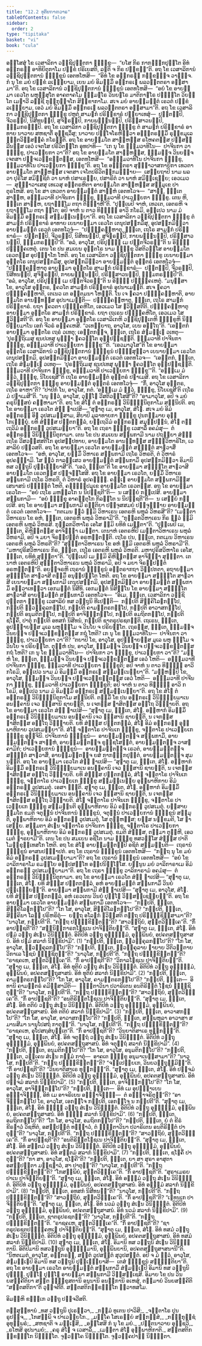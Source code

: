 ```yaml
---
title: "12.2 ທຸຕິຍຠາຓວາຣ"
tableOfContents: false
sidebar:
  order: 2
type: "tipitaka"
basket: "vi"
book: "cula"
---
```



<DynamicBreadcrumb />

<Division number="453" book="cula">

<Paragraph number="2248" book="cula">
ອສ຺ໂສສຸໍ ໂຂ ເວສາລິກາ ວຊ຺ຊິປຸຕ຺ຕກາ ຠິກ຺ຂູ—  “ຍໂສ ກິຣ ກາກຓ຺ຑກປຸຕ຺ໂຕ ອິທໍ ອຘິກຣຓໍ ອາທິຍິຕຸກາໂມ ປກ຺ຂໍ ປຣິເຍສຕິ, ລຠຕິ ຈ ກິຣ ປກ຺ຂນ຺”ຕິ. ອຖ ໂຂ ເວສາລິການໍ ວຊ຺ຊິປຸຕ຺ຕການໍ ຠິກ຺ຂູນໍ ເອຕທໂຫສິ—  “ອິທໍ ໂຂ ອຘິກຣຓໍ ກກ຺ຂຬຎ຺ຈ ວາຬຎ຺ຈ. ກໍ ນຸ ໂຂ ມຍໍ ປກ຺ຂໍ ລເຠຍ຺ຍາມ, ເຍນ ມຍໍ ອິມສ຺ມິໍ ອຘິກຣເຓ ພລວນ຺ຕຕຣາ ອສ຺ສາມາ”ຕິ.
</Paragraph>

<Paragraph number="2249" book="cula">
ອຖ ໂຂ ເວສາລິການໍ ວຊ຺ຊິປຸຕ຺ຕການໍ ຠິກ຺ຂູນໍ ເອຕທໂຫສິ—  “ອຍໍ ໂຂ ອາຍສ຺ມາ ເຣວໂຕ ພຫຸສ຺ສຸໂຕ ອາຄຕາຄໂມ ຘມ຺ມຘໂຣ ວິນຍຘໂຣ ມາຕິກາຘໂຣ ປຓ຺ຑິໂຕ ວິຍຕ຺ໂຕ ເມຘາວີ ລຊ຺ຊີ ກຸກ຺ກຸຈ຺ຈໂກ ສິກ຺ຂາກາໂມ. ສເຈ ມຍໍ ອາຍສ຺ມນ຺ຕໍ ເຣວຕໍ ປກ຺ຂໍ ລເຠຍ຺ຍາມ, ເອວໍ ມຍໍ ອິມສ຺ມິໍ ອຘິກຣເຓ ພລວນ຺ຕຕຣາ ອສ຺ສາມາ”ຕິ.
</Paragraph>

<Paragraph number="2250" book="cula">
ອຖ ໂຂ ເວສາລິກາ ວຊ຺ຊິປຸຕ຺ຕກາ ຠິກ຺ຂູ ປຫູຕໍ ສາມຓກໍ ປຣິກ຺ຂາຣໍ ປຏິຍາເທສຸໍ—  ປຕ຺ຕມ຺ປິ, ຈີວຣມ຺ປິ, ນິສີທນມ຺ປິ, ສູຈິຆຣມ຺ປິ, ກາຍພນ຺ຘນມ຺ປິ, ປຣິສ຺ສາວນມ຺ປິ, ຘມ຺ມກຣຓມ຺ປິ. ອຖ ໂຂ ເວສາລິກາ ວຊ຺ຊິປຸຕ຺ຕກາ ຠິກ຺ຂູ ຕໍ ສາມຓກໍ ປຣິກ຺ຂາຣໍ ອາທາຍ ນາວາຍ ສຫຊາຕິໍ ອຸຊ຺ຊວິໍສຸ; ນາວາຍ ປຈ຺ໂຈໂຣຫິຕ຺ວາ ອຎ຺ຎຕຣສ຺ມິໍ ຣຸກ຺ຂມູເລ ຠຕ຺ຕວິສ຺ສຄ຺ຄໍ ກໂຣນ຺ຕິ. ອຖ ໂຂ ອາຍສ຺ມໂຕ ສາຬ຺ຫສ຺ສ ຣໂຫຄຕສ຺ສ ປຏິສລ຺ລີນສ຺ສ ເອວໍ ເຈຕໂສ ປຣິວິຕກ຺ໂກ ອຸທປາທິ—  “ເກ ນຸ ໂຂ ຘມ຺ມວາທິໂນ—  ປາຈີນກາ ວາ ຠິກ຺ຂູ, ປາເວຍ຺ຍກາ ວາ”ຕິ? ອຖ ໂຂ ອາຍສ຺ມໂຕ ສາຬ຺ຫສ຺ສ, ຘມ຺ມຎ຺ຈ ວິນຍຎ຺ຈ ເຈຕສາ ປຈ຺ຈເວກ຺ຂນ຺ຕສ຺ສ, ເອຕທໂຫສິ—  “ອຘມ຺ມວາທິໂນ ປາຈີນກາ ຠິກ຺ຂູ, ຘມ຺ມວາທິໂນ ປາເວຍ຺ຍກາ ຠິກ຺ຂູ”ຕິ.
</Paragraph>

<Paragraph number="2251" book="cula">
ອຖ ໂຂ ອຎ຺ຎຕຣາ ສຸທ຺ຘາວາສກາຍິກາ ເທວຕາ ອາຍສ຺ມໂຕ ສາຬ຺ຫສ຺ສ ເຈຕສາ ເຈໂຕປຣິວິຕກ຺ກມຎ຺ຎາຍ—  ເສຍ຺ຍຖາປິ ນາມ ພລວາ ປຸຣິໂສ ສມິຎ຺ຊິຕໍ ວາ ພາຫໍ ປສາເຣຍ຺ຍ, ປສາຣິຕໍ ວາ ພາຫໍ ສມິຎ຺ເຊຍ຺ຍ; ເອວເມວ—  ສຸທ຺ຘາວາເສສຸ ເທເວສຸ ອນ຺ຕຣຫິຕາ ອາຍສ຺ມໂຕ ສາຬ຺ຫສ຺ສ ສມ຺ມຸເຂ ປາຕຸຣໂຫສິ. ອຖ ໂຂ ສາ ເທວຕາ ອາຍສ຺ມນ຺ຕໍ ສາຬ຺ຫໍ ເອຕທໂວຈ—  “ສາຘຸ, ຠນ຺ເຕ ສາຬ຺ຫ, ອຘມ຺ມວາທີ ປາຈີນກາ ຠິກ຺ຂູ, ຘມ຺ມວາທີ ປາເວຍ຺ຍກາ ຠິກ຺ຂູ. ເຕນ ຫິ, ຠນ຺ເຕ ສາຬ຺ຫ, ຍຖາຘມ຺ໂມ ຕຖາ ຕິຏ຺ຐາຫີ”ຕິ. “ປຸພ຺ເພປິ ຈາຫໍ, ເທວເຕ, ເອຕຣຫິ ຈ ຍຖາຘມ຺ໂມ ຕຖາ ຐິໂຕ; ອປິ ຈາຫໍ ນ ຕາວ ທິຏ຺ຐິໍ ອາວິ ກໂຣມິ, ອປ຺ເປວ ນາມ ມໍ ອິມສ຺ມິໍ ອຘິກຣເຓ ສມ຺ມນ຺ເນຍ຺ຍາ”ຕິ.
</Paragraph>

</Division>
<Division number="454" book="cula">

<Paragraph number="2252" book="cula">
ອຖ ໂຂ ເວສາລິກາ ວຊ຺ຊິປຸຕ຺ຕກາ ຠິກ຺ຂູ ຕໍ ສາມຓກໍ ປຣິກ຺ຂາຣໍ ອາທາຍ ເຍນາຍສ຺ມາ ເຣວໂຕ ເຕນຸປສງ຺ກມິໍສຸ, ອຸປສງ຺ກມິຕ຺ວາ ອາຍສ຺ມນ຺ຕໍ ເຣວຕໍ ເອຕທໂວຈຸໍ—  “ປຏິຄ຺ຄຓ຺ຫາຕຸ, ຠນ຺ເຕ, ເຖໂຣ ສາມຓກໍ ປຣິກ຺ຂາຣໍ—  ປຕ຺ຕມ຺ປິ, ຈີວຣມ຺ປິ, ນິສີທນມ຺ປິ, ສູຈິຆຣມ຺ປິ, ກາຍພນ຺ຘນມ຺ປິ, ປຣິສ຺ສາວນມ຺ປິ, ຘມ຺ມກຣຓມ຺ປີ”ຕິ. “ອລໍ, ອາວຸໂສ, ປຣິປຸຓ຺ຓໍ ເມ ປຕ຺ຕຈີວຣນ຺”ຕິ ນ ອິຈ຺ຉິ ປຏິຄ຺ຄເຫຕຸໍ.
</Paragraph>

<Paragraph number="2253" book="cula">
ເຕນ ໂຂ ປນ ສມເຍນ ອຸຕ຺ຕໂຣ ນາມ ຠິກ຺ຂຸ ວີສຕິວສ຺ໂສ ອາຍສ຺ມໂຕ ເຣວຕສ຺ສ ອຸປຏ຺ຐາໂກ ໂຫຕິ. ອຖ ໂຂ ເວສາລິກາ ວຊ຺ຊິປຸຕ຺ຕກາ ຠິກ຺ຂູ ເຍນາຍສ຺ມາ ອຸຕ຺ຕໂຣ ເຕນຸປສງ຺ກມິໍສຸ, ອຸປສງ຺ກມິຕ຺ວາ ອາຍສ຺ມນ຺ຕໍ ອຸຕ຺ຕຣໍ ເອຕທໂວຈຸໍ—  “ປຏິຄ຺ຄຓ຺ຫາຕຸ ອາຍສ຺ມາ ອຸຕ຺ຕໂຣ ສາມຓກໍ ປຣິກ຺ຂາຣໍ—  ປຕ຺ຕມ຺ປິ, ຈີວຣມ຺ປິ, ນິສີທນມ຺ປິ, ສູຈິຆຣມ຺ປິ, ກາຍພນ຺ຘນມ຺ປິ, ປຣິສ຺ສາວນມ຺ປິ, ຘມ຺ມກຣຓມ຺ປີ”ຕິ. “ອລໍ, ອາວຸໂສ, ປຣິປຸຓ຺ຓໍ ເມ ປຕ຺ຕຈີວຣນ຺”ຕິ ນ ອິຈ຺ຉິ ປຏິຄ຺ຄເຫຕຸໍ. “ມນຸສ຺ສາ ໂຂ, ອາວຸໂສ ອຸຕ຺ຕຣ, ຠຄວໂຕ ສາມຓກໍ ປຣິກ຺ຂາຣໍ ອຸປນາເມນ຺ຕິ. ສເຈ ຠຄວາ ປຏິຄ຺ຄຓ຺ຫາຕິ, ເຕເນວ ເຕ ອຕ຺ຕມນາ ໂຫນ຺ຕິ. ໂນ ເຈ ຠຄວາ ປຏິຄ຺ຄຓ຺ຫາຕິ, ອາຍສ຺ມໂຕ ອານນ຺ທສ຺ສ ອຸປນາເມນ຺ຕິ—  ປຏິຄ຺ຄຓ຺ຫາຕຸ, ຠນ຺ເຕ, ເຖໂຣ ສາມຓກໍ ປຣິກ຺ຂາຣໍ. ຍຖາ ຠຄວຕາ ປຏິຄ຺ຄຫິໂຕ, ເອວເມວ ໂສ ຠວິສ຺ສຕີຕິ. ປຏິຄ຺ຄຓ຺ຫາຕຸ ອາຍສ຺ມາ ອຸຕ຺ຕໂຣ ສາມຓກໍ ປຣິກ຺ຂາຣໍ. ຍຖາ ເຖເຣນ ປຏິຄ຺ຄຫິໂຕ, ເອວເມວ ໂສ ຠວິສ຺ສຕີ”ຕິ. ອຖ ໂຂ ອາຍສ຺ມາ ອຸຕ຺ຕໂຣ ເວສາລິເກຫິ ວຊ຺ຊິປຸຕ຺ເຕຫິ ຠິກ຺ຂູຫິ ນິປ຺ປີຬິຍມາໂນ ເອກໍ ຈີວຣໍ ອຄ຺ຄເຫສິ. “ວເທຍ຺ຍາຖ, ອາວຸໂສ, ເຍນ ອຕ຺ໂຖ”ຕິ. “ເອຕ຺ຕກໍ ອາຍສ຺ມາ ອຸຕ຺ຕໂຣ ເຖຣໍ ວເທຕຸ; ເອຕ຺ຕກຎ຺ຈ, ຠນ຺ເຕ, ເຖໂຣ ສໍຆມຊ຺ເຌ ວເທຕຸ—  ‘ປຸຣຕ຺ຖິເມສຸ ຊນປເທສຸ ພຸທ຺ຘາ ຠຄວນ຺ໂຕ ອຸປ຺ປຊ຺ຊນ຺ຕິ. ຘມ຺ມວາທີ ປາຈີນກາ ຠິກ຺ຂູ, ອຘມ຺ມວາທີ ປາເວຍ຺ຍກາ ຠິກ຺ຂູ’”ຕິ. “ເອວມາວຸໂສ”ຕິ ໂຂ ອາຍສ຺ມາ ອຸຕ຺ຕໂຣ ເວສາລິການໍ ວຊ຺ຊິປຸຕ຺ຕການໍ ຠິກ຺ຂູນໍ ປຏິສ຺ສຸຕ຺ວາ ເຍນາຍສ຺ມາ ເຣວໂຕ ເຕນຸປສງ຺ກມິ, ອຸປສງ຺ກມິຕ຺ວາ ອາຍສ຺ມນ຺ຕໍ ເຣວຕໍ ເອຕທໂວຈ—  “ເອຕ຺ຕກໍ, ຠນ຺ເຕ, ເຖໂຣ ສໍຆມຊ຺ເຌ ວເທຕຸ—  ‘ປຸຣຕ຺ຖິເມສຸ ຊນປເທສຸ ພຸທ຺ຘາ ຠຄວນ຺ໂຕ ອຸປ຺ປຊ຺ຊນ຺ຕິ. ຘມ຺ມວາທີ ປາຈີນກາ ຠິກ຺ຂູ, ອຘມ຺ມວາທີ ປາເວຍ຺ຍກາ ຠິກ຺ຂູ’”ຕິ. “ອຘມ຺ເມ ມໍ ຕ຺ວໍ, ຠິກ຺ຂຸ, ນິໂຍເຊສີ”ຕິ ເຖໂຣ ອາຍສ຺ມນ຺ຕໍ ອຸຕ຺ຕຣໍ ປຓາເມສິ.
</Paragraph>

<Paragraph number="2254" book="cula">
ອຖ ໂຂ ເວສາລິກາ ວຊ຺ຊິປຸຕ຺ຕກາ ຠິກ຺ຂູ ອາຍສ຺ມນ຺ຕໍ ອຸຕ຺ຕຣໍ ເອຕທໂວຈຸໍ—  “ກິໍ, ອາວຸໂສ ອຸຕ຺ຕຣ, ເຖໂຣ ອາຫາ”ຕິ? “ປາປິກໍ ໂນ, ອາວຸໂສ, ກຕໍ. ‘ອຘມ຺ເມ ມໍ ຕ຺ວໍ, ຠິກ຺ຂຸ, ນິໂຍເຊສີ’ຕິ ເຖໂຣ ມໍ ປຓາເມສີ”ຕິ. “ນນຸ ຕ຺ວໍ, ອາວຸໂສ, ວຸຑ຺ໂຒ ວີສຕິວສ຺ໂສສີ”ຕິ? “ອາມາວຸໂສ, ອປິ ຈ ມຍໍ ຄຣຸນິສ຺ສຍໍ ຄຓ຺ຫາມາ”ຕິ.
</Paragraph>

</Division>
<Division number="455" book="cula">

<Paragraph number="2255" book="cula">
ອຖ ໂຂ ສໍໂຆ ຕໍ ອຘິກຣຓໍ ວິນິຈ຺ຉິນິຕຸກາໂມ ສນ຺ນິປຕິ. ອຖ ໂຂ ອາຍສ຺ມາ ເຣວໂຕ ສໍຆໍ ຎາເປສິ—
</Paragraph>

<Paragraph number="2256" book="cula">
“ສຸຓາຕຸ ເມ, ອາວຸໂສ, ສໍໂຆ. ສເຈ ມຍໍ ອິມໍ ອຘິກຣຓໍ ອິຘ ວູປສເມສ຺ສາມ, ສິຍາປິ ມູລາທາຍກາ ຠິກ຺ຂູ ປຸນກມ຺ມາຍ ອຸກ຺ໂກເຏຍ຺ຍຸໍ. ຍທິ ສໍຆສ຺ສ ປຕ຺ຕກລ຺ລໍ, ຍຕ຺ເຖວິມໍ ອຘິກຣຓໍ ສມຸປ຺ປນ຺ນໍ, ສໍໂຆ ຕຕ຺ເຖວິມໍ ອຘິກຣຓໍ ວູປສເມຍ຺ຍາ”ຕິ.
</Paragraph>

<Paragraph number="2257" book="cula">
ອຖ ໂຂ ເຖຣາ ຠິກ຺ຂູ ເວສາລິໍ ອຄມໍສຸ—  ຕໍ ອຘິກຣຓໍ ວິນິຈ຺ຉິນິຕຸກາມາ.
</Paragraph>

<Paragraph number="2258" book="cula">
ເຕນ ໂຂ ປນ ສມເຍນ ສພ຺ພກາມີ ນາມ ປຖພ຺ຍາ ສໍຆຕ຺ເຖໂຣ ວີສວສ຺ສສຕິໂກ ອຸປສມ຺ປທາຍ, ອາຍສ຺ມໂຕ ອານນ຺ທສ຺ສ ສທ຺ຘິວິຫາຣິໂກ, ເວສາລິຍໍ ປຏິວສຕິ. ອຖ ໂຂ ອາຍສ຺ມາ ເຣວໂຕ ອາຍສ຺ມນ຺ຕໍ ສມ຺ຠູຕໍ ສາຓວາສິໍ ເອຕທໂວຈ—  “ອຫໍ, ອາວຸໂສ, ຍສ຺ມິໍ ວິຫາເຣ ສພ຺ພກາມີ ເຖໂຣ ວິຫຣຕິ, ຕໍ ວິຫາຣໍ ອຸປຄຈ຺ຉາມິ. ໂສ ຕ຺ວໍ ກາລສ຺ເສວ ອາຍສ຺ມນ຺ຕໍ ສພ຺ພກາມິໍ ອຸປສງ຺ກມິຕ຺ວາ ອິມານິ ທສ ວຕ຺ຖູນິ ປຸຈ຺ເຉຍ຺ຍາສີ”ຕິ.
</Paragraph>

<Paragraph number="2259" book="cula">
“ເອວໍ, ຠນ຺ເຕ”ຕິ ໂຂ ອາຍສ຺ມາ ສມ຺ຠູໂຕ ສາຓວາສີ ອາຍສ຺ມໂຕ ເຣວຕສ຺ສ ປຈ຺ຈສ຺ໂສສິ. ອຖ ໂຂ ອາຍສ຺ມາ ເຣວໂຕ, ຍສ຺ມິໍ ວິຫາເຣ ສພ຺ພກາມີ ເຖໂຣ ວິຫຣຕິ, ຕໍ ວິຫາຣໍ ອຸປຄຈ຺ຉິ. ຄພ຺ເຠ ອາຍສ຺ມໂຕ ສພ຺ພກາມິສ຺ສ ເສນາສນໍ ປຎ຺ຎຕ຺ຕໍ ໂຫຕິ, ຄພ຺ຠປ຺ປມຸເຂ ອາຍສ຺ມໂຕ ເຣວຕສ຺ສ. ອຖ ໂຂ ອາຍສ຺ມາ ເຣວໂຕ—  “ອຍໍ ເຖໂຣ ມຫລ຺ລໂກ ນ ນິປຊ຺ຊຕີ”ຕິ—  ນ ເສຍ຺ຍໍ ກປ຺ເປສິ. ອາຍສ຺ມາ ສພ຺ພກາມີ—  “ອຍໍ ຠິກ຺ຂຸ ອາຄນ຺ຕຸໂກ ກິລນ຺ໂຕ ນ ນິປຊ຺ຊຕີ”ຕິ—  ນ ເສຍ຺ຍໍ ກປ຺ເປສິ.
</Paragraph>

<Paragraph number="2260" book="cula">
ອຖ ໂຂ ອາຍສ຺ມາ ສພ຺ພກາມີ ຣຕ຺ຕິຍາ ປຈ຺ຈູສສມຍໍ ປຈ຺ຈຸຏ຺ຐາຍ ອາຍສ຺ມນ຺ຕໍ ເຣວຕໍ ເອຕທໂວຈ—  “ກຕເມນ ຕ຺ວໍ ຠູມິ ວິຫາເຣນ ເອຕຣຫິ ພຫຸລໍ ວິຫຣສີ”ຕິ? “ເມຕ຺ຕາວິຫາເຣນ ໂຂ ອຫໍ, ຠນ຺ເຕ, ເອຕຣຫິ ພຫຸລໍ ວິຫຣາມີ”ຕິ. “ກຸລ຺ລກວິຫາເຣນ ກິຣ ຕ຺ວໍ ຠູມິ ເອຕຣຫິ ພຫຸລໍ ວິຫຣສິ. ກຸລ຺ລກວິຫາໂຣ ເອໂສ ຠູມິ ຍທິທໍ ເມຕ຺ຕາ”ຕິ. “ປຸພ຺ເພປິ ເມ, ຠນ຺ເຕ, ຄິຫິຠູຕສ຺ສ ອາຈິຓ຺ຓາ ເມຕ຺ຕາ. ເຕນາຫໍ ເອຕຣຫິປິ ເມຕ຺ຕາວິຫາເຣນ ພຫຸລໍ ວິຫຣາມິ, ອປິ ຈ ມຍາ ຈິຣປ຺ປຕ຺ຕໍ ອຣຫຕ຺ຕນ຺ຕິ. ເຖໂຣ ປນ, ຠນ຺ເຕ, ກຕເມນ ວິຫາເຣນ ເອຕຣຫິ ພຫຸລໍ ວິຫຣຕີ”ຕິ? “ສຸຎ຺ຎຕາວິຫາເຣນ ໂຂ ອຫໍ ຠູມິ ເອຕຣຫິ ພຫຸລໍ ວິຫຣາມີ”ຕິ. “ມຫາປຸຣິສວິຫາເຣນ ກິຣ, ຠນ຺ເຕ, ເຖໂຣ ເອຕຣຫິ ພຫຸລໍ ວິຫຣຕິ. ມຫາປຸຣິສວິຫາໂຣ ເອໂສ, ຠນ຺ເຕ, ຍທິທໍ ສຸຎ຺ຎຕາ”ຕິ. “ປຸພ຺ເພປິ ເມ ຠູມິ ຄິຫິຠູຕສ຺ສ ອາຈິຓ຺ຓາ ສຸຎ຺ຎຕາ. ເຕນາຫໍ ເອຕຣຫິປິ ສຸຎ຺ຎຕາວິຫາເຣນ ພຫຸລໍ ວິຫຣາມິ, ອປິ ຈ ມຍາ ຈິຣປ຺ປຕ຺ຕໍ ອຣຫຕ຺ຕນ຺”ຕິ. ອຍຎ຺ຈຣຫິ ເຖຣານໍ ຠິກ຺ຂູນໍ ອນ຺ຕຣາກຖາ ວິປ຺ປກຕາ, ອຖາຍສ຺ມາ ສມ຺ຠູໂຕ ສາຓວາສີ ຕສ຺ມິໍ ອນຸປ຺ປຕ຺ໂຕ ໂຫຕິ.
</Paragraph>

<Paragraph number="2261" book="cula">
ອຖ ໂຂ ອາຍສ຺ມາ ສມ຺ຠູໂຕ ສາຓວາສີ ເຍນາຍສ຺ມາ ສພ຺ພກາມີ ເຕນຸປສງ຺ກມິ, ອຸປສງ຺ກມິຕ຺ວາ ອາຍສ຺ມນ຺ຕໍ ສພ຺ພກາມິໍ ອຠິວາເທຕ຺ວາ ເອກມນ຺ຕໍ ນິສີທິ. ເອກມນ຺ຕໍ ນິສິນ຺ໂນ ໂຂ ອາຍສ຺ມາ ສມ຺ຠູໂຕ ສາຓວາສີ ອາຍສ຺ມນ຺ຕໍ ສພ຺ພກາມິໍ ເອຕທໂວຈ—  “ອິເມ, ຠນ຺ເຕ, ເວສາລິກາ ວຊ຺ຊິປຸຕ຺ຕກາ ຠິກ຺ຂູ ເວສາລິຍໍ ທສ ວຕ຺ຖູນິ ທີເປນ຺ຕິ—  ກປ຺ປຕິ ສິງ຺ຄິໂລຓກປ຺ໂປ, ກປ຺ປຕິ ທ຺ວງ຺ຄຸລກປ຺ໂປ, ກປ຺ປຕິ ຄາມນ຺ຕຣກປ຺ໂປ, ກປ຺ປຕິ ອາວາສກປ຺ໂປ, ກປ຺ປຕິ ອນຸມຕິກປ຺ໂປ, ກປ຺ປຕິ ອາຈິຓ຺ຓກປ຺ໂປ, ກປ຺ປຕິ ອມຖິຕກປ຺ໂປ, ກປ຺ປຕິ ຊໂຬຄິໍ, ປາຕຸໍ ກປ຺ປຕິ ອທສກໍ ນິສີທນໍ, ກປ຺ປຕິ ຊາຕຣູປຣຊຕນ຺ຕິ. ເຖເຣນ, ຠນ຺ເຕ, ອຸປຊ຺ຌາຍສ຺ສ ມູເລ ພຫຸຘມ຺ໂມ ຈ ວິນໂຍ ຈ ປຣິຍຕ຺ໂຕ. ເຖຣສ຺ສ, ຠນ຺ເຕ, ຘມ຺ມຎ຺ຈ ວິນຍຎ຺ຈ ປຈ຺ຈເວກ຺ຂນ຺ຕສ຺ສ ກຖໍ ໂຫຕິ? ເກ ນຸ ໂຂ ຘມ຺ມວາທິໂນ—  ປາຈີນກາ ວາ ຠິກ຺ຂູ, ປາເວຍ຺ຍກາ ວາ”ຕິ? “ຕຍາປິ ໂຂ, ອາວຸໂສ, ອຸປຊ຺ຌາຍສ຺ສ ມູເລ ພຫຸ ຘມ຺ໂມ ຈ ວິນໂຍ ຈ ປຣິຍຕ຺ໂຕ. ຕຸຍ຺ຫໍ ປນ, ອາວຸໂສ, ຘມ຺ມຎ຺ຈ ວິນຍຎ຺ຈ ປຈ຺ຈເວກ຺ຂນ຺ຕສ຺ສ ກຖໍ ໂຫຕິ? ເກ ນຸ ໂຂ ຘມ຺ມວາທິໂນ—  ປາຈີນກາ ວາ ຠິກ຺ຂູ, ປາເວຍ຺ຍກາ ວາ”ຕິ? “ມຍ຺ຫໍ ໂຂ, ຠນ຺ເຕ, ຘມ຺ມຎ຺ຈ ວິນຍຎ຺ຈ ປຈ຺ຈເວກ຺ຂນ຺ຕສ຺ສ ເອວໍ ໂຫຕິ—  ອຘມ຺ມວາທີ ປາຈີນກາ ຠິກ຺ຂູ, ຘມ຺ມວາທີ ປາເວຍ຺ຍກາ ຠິກ຺ຂູຕິ; ອປິ ຈາຫໍ ນ ຕາວ ທິຏ຺ຐິໍ ອາວິ ກໂຣມິ, ອປ຺ເປວ ນາມ ມໍ ອິມສ຺ມິໍ ອຘິກຣເຓ ສມ຺ມນ຺ເນຍ຺ຍາ”ຕິ. “ມຍ຺ຫມ຺ປິ ໂຂ, ອາວຸໂສ, ຘມ຺ມຎ຺ຈ ວິນຍຎ຺ຈ ປຈ຺ຈເວກ຺ຂນ຺ຕສ຺ສ ເອວໍ ໂຫຕິ—  ອຘມ຺ມວາທີ ປາຈີນກາ ຠິກ຺ຂູ, ຘມ຺ມວາທີ ປາເວຍ຺ຍກາ ຠິກ຺ຂູຕິ; ອປິ ຈາຫໍ ນ ຕາວ ທິຏ຺ຐິໍ ອາວິ ກໂຣມິ, ອປ຺ເປວ ນາມ ມໍ ອິມສ຺ມິໍ ອຘິກຣເຓ ສມ຺ມນ຺ເນຍ຺ຍາ”ຕິ.
</Paragraph>

</Division>
<Division number="456" book="cula">

<Paragraph number="2262" book="cula">
ອຖ ໂຂ ສໍໂຆ ຕໍ ອຘິກຣຓໍ ວິນິຈ຺ຉິນິຕຸກາໂມ ສນ຺ນິປຕິ. ຕສ຺ມິໍ ໂຂ ປນ ອຘິກຣເຓ ວິນິຈ຺ຉິຍມາເນ ອນຄ຺ຄານິ ເຈວ ຠສ຺ສານິ ຊາຍນ຺ຕິ, ນ ເຈກສ຺ສ ຠາສິຕສ຺ສ ອຕ຺ໂຖ ວິຎ຺ຎາຍຕິ. ອຖ ໂຂ ອາຍສ຺ມາ ເຣວໂຕ ສໍຆໍ ຎາເປສິ—
</Paragraph>

<Paragraph number="2263" book="cula">
“ສຸຓາຕຸ ເມ, ຠນ຺ເຕ, ສໍໂຆ. ອມ຺ຫາກໍ ອິມສ຺ມິໍ ອຘິກຣເຓ ວິນິຈ຺ຉິຍມາເນ ອນຄ຺ຄານິ ເຈວ ຠສ຺ສານິ ຊາຍນ຺ຕິ, ນ ເຈກສ຺ສ ຠາສິຕສ຺ສ ອຕ຺ໂຖ ວິຎ຺ຎາຍຕິ. ຍທິ ສໍຆສ຺ສ ປຕ຺ຕກລ຺ລໍ, ສໍໂຆ ອິມໍ ອຘິກຣຓໍ ອຸພ຺ພາຫິກາຍ ວູປສເມຍ຺ຍາ”ຕິ.
</Paragraph>

<Paragraph number="2264" book="cula">
ສໍໂຆ ຈຕ຺ຕາໂຣ ປາຈີນເກ ຠິກ຺ຂູ, ຈຕ຺ຕາໂຣ ປາເວຍ຺ຍເກ ຠິກ຺ຂູ ອຸຈ຺ຈິນິ. ປາຈີນການໍ ຠິກ຺ຂູນໍ—  ອາຍສ຺ມນ຺ຕຎ຺ຈ ສພ຺ພກາມິໍ, ອາຍສ຺ມນ຺ຕຎ຺ຈ ສາຬ຺ຫໍ, ອາຍສ຺ມນ຺ຕຎ຺ຈ ຂຸຊ຺ຊໂສຠິຕໍ, ອາຍສ຺ມນ຺ຕຎ຺ຈ ວາສຠຄາມິກໍ; ປາເວຍ຺ຍການໍ ຠິກ຺ຂູນໍ—  ອາຍສ຺ມນ຺ຕຎ຺ຈ ເຣວຕໍ, ອາຍສ຺ມນ຺ຕຎ຺ຈ ສມ຺ຠູຕໍ ສາຓວາສິໍ, ອາຍສ຺ມນ຺ຕຎ຺ຈ ຍສໍ ກາກຓ຺ຑກປຸຕ຺ຕໍ, ອາຍສ຺ມນ຺ຕຎ຺ຈ ສຸມນນ຺ຕິ. ອຖ ໂຂ ອາຍສ຺ມາ ເຣວໂຕ ສໍຆໍ ຎາເປສິ—
</Paragraph>

<Paragraph number="2265" book="cula">
“ສຸຓາຕຸ ເມ, ຠນ຺ເຕ, ສໍໂຆ. ອມ຺ຫາກໍ ອິມສ຺ມິໍ ອຘິກຣເຓ ວິນິຈ຺ຉິຍມາເນ ອນຄ຺ຄານິ ເຈວ ຠສ຺ສານິ ຊາຍນ຺ຕິ, ນ ເຈກສ຺ສ ຠາສິຕສ຺ສ ອຕ຺ໂຖ ວິຎ຺ຎາຍຕິ. ຍທິ ສໍຆສ຺ສ ປຕ຺ຕກລ຺ລໍ, ສໍໂຆ ຈຕ຺ຕາໂຣ ປາຈີນເກ ຠິກ຺ຂູ, ຈຕ຺ຕາໂຣ ປາເວຍ຺ຍເກ ຠິກ຺ຂູ ສມ຺ມນ຺ເນຍ຺ຍ ອຸພ຺ພາຫິກາຍ ອິມໍ ອຘິກຣຓໍ ວູປສເມຕຸໍ. ເອສາ ຎຕ຺ຕິ.
</Paragraph>

<Paragraph number="2266" book="cula">
ສຸຓາຕຸ ເມ, ຠນ຺ເຕ, ສໍໂຆ. ອມ຺ຫາກໍ ອິມສ຺ມິໍ ອຘິກຣເຓ ວິນິຈ຺ຉິຍມາເນ ອນຄ຺ຄານິ ເຈວ ຠສ຺ສານິ ຊາຍນ຺ຕິ, ນ ເຈກສ຺ສ ຠາສິຕສ຺ສ ອຕ຺ໂຖ ວິຎ຺ຎາຍຕິ. ສໍໂຆ ຈຕ຺ຕາໂຣ ປາຈີນເກ ຠິກ຺ຂູ, ຈຕ຺ຕາໂຣ ປາເວຍ຺ຍເກ ຠິກ຺ຂູ ສມ຺ມນ຺ນຕິ ອຸພ຺ພາຫິກາຍ ອິມໍ ອຘິກຣຓໍ ວູປສເມຕຸໍ. ຍສ຺ສາຍສ຺ມໂຕ ຂມຕິ ຈຕຸນ຺ນໍ ປາຈີນການໍ ຠິກ຺ຂູນໍ, ຈຕຸນ຺ນໍ ປາເວຍ຺ຍການໍ ຠິກ຺ຂູນໍ ສມ຺ມຸຕິ, ອຸພ຺ພາຫິກາຍ ອິມໍ ອຘິກຣຓໍ ວູປສເມຕຸໍ, ໂສ ຕຸຓ຺ຫສ຺ສ; ຍສ຺ສ ນກ຺ຂມຕິ, ໂສ ຠາເສຍ຺ຍ.
</Paragraph>

<Paragraph number="2267" book="cula">
ສມ຺ມຕາ ສໍເຆນ ຈຕ຺ຕາໂຣ ປາຈີນກາ ຠິກ຺ຂູ, ຈຕ຺ຕາໂຣ ປາເວຍ຺ຍກາ ຠິກ຺ຂູ, ອຸພ຺ພາຫິກາຍ ອິມໍ ອຘິກຣຓໍ ວູປສເມຕຸໍ. ຂມຕິ ສໍຆສ຺ສ, ຕສ຺ມາ ຕຸຓ຺ຫີ, ເອວເມຕໍ ຘາຣຍາມີ”ຕິ.
</Paragraph>

<Paragraph number="2268" book="cula">
ເຕນ ໂຂ ປນ ສມເຍນ ອຊິໂຕ ນາມ ຠິກ຺ຂຸ ທສວສ຺ໂສ ສໍຆສ຺ສ ປາຕິໂມກ຺ຂຸທ຺ເທສໂກ ໂຫຕິ. ອຖ ໂຂ ສໍໂຆ ອາຍສ຺ມນ຺ຕມ຺ປິ ອຊິຕໍ ສມ຺ມນ຺ນຕິ—  ເຖຣານໍ ຠິກ຺ຂູນໍ ອາສນປຎ຺ຎາປກໍ. ອຖ ໂຂ ເຖຣານໍ ຠິກ຺ຂູນໍ ເອຕທໂຫສິ—  “ກຕ຺ຖ ນຸ ໂຂ ມຍໍ ອິມໍ ອຘິກຣຓໍ ວູປສເມຍ຺ຍາມາ”ຕິ? ອຖ ໂຂ ເຖຣານໍ ຠິກ຺ຂູນໍ ເອຕທໂຫສິ—  “ອຍໍ ໂຂ ວາລິກາຣາໂມ ຣມຓີໂຍ ອປ຺ປສທ຺ໂທ ອປ຺ປນິຄ຺ໂຆໂສ. ຍນ຺ນູນ ມຍໍ ວາລິກາຣາເມ ອິມໍ ອຘິກຣຓໍ ວູປສເມຍ຺ຍາມາ”ຕິ.
</Paragraph>

</Division>
<Division number="457" book="cula">

<Paragraph number="2269" book="cula">
ອຖ ໂຂ ເຖຣາ ຠິກ຺ຂູ ວາລິກາຣາມໍ ອຄມໍສຸ—  ຕໍ ອຘິກຣຓໍ ວິນິຈ຺ຉິນິຕຸກາມາ. ອຖ ໂຂ ອາຍສ຺ມາ ເຣວໂຕ ສໍຆໍ ຎາເປສິ—
</Paragraph>

<Paragraph number="2270" book="cula">
“ສຸຓາຕຸ ເມ, ຠນ຺ເຕ, ສໍໂຆ. ຍທິ ສໍຆສ຺ສ ປຕ຺ຕກລ຺ລໍ, ອຫໍ ອາຍສ຺ມນ຺ຕໍ ສພ຺ພກາມິໍ ວິນຍໍ ປຸຈ຺ເຉຍ຺ຍນ຺”ຕິ.
</Paragraph>

<Paragraph number="2271" book="cula">
ອາຍສ຺ມາ ສພ຺ພກາມີ ສໍຆໍ ຎາເປສິ—
</Paragraph>

<Paragraph number="2272" book="cula">
“ສຸຓາຕຸ ເມ, ອາວຸໂສ, ສໍໂຆ. ຍທິ ສໍຆສ຺ສ ປຕ຺ຕກລ຺ລໍ, ອຫໍ ເຣວເຕນ ວິນຍໍ ປຸຏ຺ໂຐ ວິສ຺ສຊ຺ເຊຍ຺ຍນ຺”ຕິ.
</Paragraph>

<Paragraph number="2273" book="cula">
ອຖ ໂຂ ອາຍສ຺ມາ ເຣວໂຕ ອາຍສ຺ມນ຺ຕໍ ສພ຺ພກາມິໍ ເອຕທໂວຈ—  “ກປ຺ປຕິ, ຠນ຺ເຕ, ສິງ຺ຄິໂລຓກປ຺ໂປ”ຕິ? “ໂກ ໂສ, ອາວຸໂສ, ສິງ຺ຄິໂລຓກປ຺ໂປ”ຕິ? “ກປ຺ປຕິ, ຠນ຺ເຕ, ສິງ຺ຄິນາ ໂລຓໍ ປຣິຫຣິຕຸໍ—  ຍຕ຺ຖ ອໂລຓກໍ ຠວິສ຺ສຕິ ຕຕ຺ຖ ປຣິຠຸຎ຺ຊິສ຺ສາມາ”ຕິ? “ນາວຸໂສ, ກປ຺ປຕີ”ຕິ. “ກຕ຺ຖ ປຏິກ຺ຂິຕ຺ຕນ຺”ຕິ? “ສາວຕ຺ຖິຍໍ, ສຸຕ຺ຕວິຠງ຺ເຄ”ຕິ. “ກິໍ ອາປຊ຺ຊຕີ”ຕິ? “ສນ຺ນິຘິກາຣກໂຠຊເນ ປາຈິຕ຺ຕິຍນ຺”ຕິ.
</Paragraph>

<Paragraph number="2274" book="cula">
“ສຸຓາຕຸ ເມ, ຠນ຺ເຕ, ສໍໂຆ. ອິທໍ ປຐມໍ ວຕ຺ຖຸ ສໍເຆນ ວິນິຈ຺ຉິຕໍ. ອິຕິປິທໍ ວຕ຺ຖຸ ອຸທ຺ຘມ຺ມໍ, ອຸພ຺ພິນຍໍ, ອປຄຕສຕ຺ຖຸສາສນໍ. ອິທໍ ປຐມໍ ສລາກໍ ນິກ຺ຂິປາມິ”. (1)
</Paragraph>

<Paragraph number="2275" book="cula">
“ກປ຺ປຕິ, ຠນ຺ເຕ, ທ຺ວງ຺ຄຸລກປ຺ໂປ”ຕິ? “ໂກ ໂສ, ອາວຸໂສ, ທ຺ວງ຺ຄຸລກປ຺ໂປ”ຕິ? “ກປ຺ປຕິ, ຠນ຺ເຕ, ທ຺ວງ຺ຄຸລາຍ ຉາຍາຍ ວີຕິວຕ຺ຕາຍ ວິກາເລ ໂຠຊນໍ ຠຸຎ຺ຊິຕຸນ຺”ຕິ? “ນາວຸໂສ, ກປ຺ປຕີ”ຕິ. “ກຕ຺ຖ ປຏິກ຺ຂິຕ຺ຕນ຺”ຕິ? “ຣາຊຄເຫ, ສຸຕ຺ຕວິຠງ຺ເຄ”ຕິ. “ກິໍ ອາປຊ຺ຊຕີ”ຕິ? “ວິກາລໂຠຊເນ ປາຈິຕ຺ຕິຍນ຺”ຕິ.
</Paragraph>

<Paragraph number="2276" book="cula">
“ສຸຓາຕຸ ເມ, ຠນ຺ເຕ, ສໍໂຆ. ອິທໍ ທຸຕິຍໍ ວຕ຺ຖຸ ສໍເຆນ ວິນິຈ຺ຉິຕໍ. ອິຕິປິທໍ ວຕ຺ຖຸ ອຸທ຺ຘມ຺ມໍ, ອຸພ຺ພິນຍໍ, ອປຄຕສຕ຺ຖຸສາສນໍ. ອິທໍ ທຸຕິຍໍ ສລາກໍ ນິກ຺ຂິປາມິ”. (2)
</Paragraph>

<Paragraph number="2277" book="cula">
“ກປ຺ປຕິ, ຠນ຺ເຕ, ຄາມນ຺ຕຣກປ຺ໂປ”ຕິ? “ໂກ ໂສ, ອາວຸໂສ, ຄາມນ຺ຕຣກປ຺ໂປ”ຕິ? “ກປ຺ປຕິ, ຠນ຺ເຕ—  ອິທານິ ຄາມນ຺ຕຣໍ ຄມິສ຺ສາມີຕິ—  ຠຸຕ຺ຕາວິນາ ປວາຣິເຕນ ອນຕິຣິຕ຺ຕໍ ໂຠຊນໍ ຠຸຎ຺ຊິຕຸນ຺”ຕິ? “ນາວຸໂສ, ກປ຺ປຕີ”ຕິ. “ກຕ຺ຖ ປຏິກ຺ຂິຕ຺ຕນ຺”ຕິ? “ສາວຕ຺ຖິຍໍ, ສຸຕ຺ຕວິຠງ຺ເຄ”ຕິ. “ກິໍ ອາປຊ຺ຊຕີ”ຕິ? “ອນຕິຣິຕ຺ຕໂຠຊເນ ປາຈິຕ຺ຕິຍນ຺”ຕິ.
</Paragraph>

<Paragraph number="2278" book="cula">
“ສຸຓາຕຸ ເມ, ຠນ຺ເຕ, ສໍໂຆ. ອິທໍ ຕຕິຍໍ ວຕ຺ຖຸ ສໍເຆນ ວິນິຈ຺ຉິຕໍ. ອິຕິປິທໍ ວຕ຺ຖຸ ອຸທ຺ຘມ຺ມໍ, ອຸພ຺ພິນຍໍ, ອປຄຕສຕ຺ຖຸສາສນໍ. ອິທໍ ຕຕິຍໍ ສລາກໍ ນິກ຺ຂິປາມິ”. (3)
</Paragraph>

<Paragraph number="2279" book="cula">
“ກປ຺ປຕິ, ຠນ຺ເຕ, ອາວາສກປ຺ໂປ”ຕິ? “ໂກ ໂສ, ອາວຸໂສ, ອາວາສກປ຺ໂປ”ຕິ? “ກປ຺ປຕິ, ຠນ຺ເຕ, ສມ຺ພຫຸລາ ອາວາສາ ສມານສີມາ ນານຸໂປສຖໍ ກາຕຸນ຺”ຕິ. “ນາວຸໂສ, ກປ຺ປຕີ”ຕິ. “ກຕ຺ຖ ປຏິກ຺ຂິຕ຺ຕນ຺”ຕິ? “ຣາຊຄເຫ, ອຸໂປສຖສໍຍຸຕ຺ເຕ”ຕິ. “ກິໍ ອາປຊ຺ຊຕີ”ຕິ? “ວິນຍາຕິສາເຣ ທຸກ຺ກຏນ຺”ຕິ.
</Paragraph>

<Paragraph number="2280" book="cula">
“ສຸຓາຕຸ ເມ, ຠນ຺ເຕ, ສໍໂຆ. ອິທໍ ຈຕຸຕ຺ຖໍ ວຕ຺ຖຸ ສໍເຆນ ວິນິຈ຺ຉິຕໍ. ອິຕິປິທໍ ວຕ຺ຖຸ ອຸທ຺ຘມ຺ມໍ, ອຸພ຺ພິນຍໍ, ອປຄຕສຕ຺ຖຸສາສນໍ. ອິທໍ ຈຕຸຕ຺ຖໍ ສລາກໍ ນິກ຺ຂິປາມິ”. (4)
</Paragraph>

<Paragraph number="2281" book="cula">
“ກປ຺ປຕິ, ຠນ຺ເຕ, ອນຸມຕິກປ຺ໂປ”ຕິ? “ໂກ ໂສ, ອາວຸໂສ, ອນຸມຕິກປ຺ໂປ”ຕິ? “ກປ຺ປຕິ, ຠນ຺ເຕ, ວຄ຺ເຄນ ສໍເຆນ ກມ຺ມໍ ກາຕຸໍ—  ອາຄເຕ ຠິກ຺ຂູ ອນຸມາເນສ຺ສາມາ”ຕິ? “ນາວຸໂສ, ກປ຺ປຕີ”ຕິ. “ກຕ຺ຖ ປຏິກ຺ຂິຕ຺ຕນ຺”ຕິ? “ຈມ຺ເປຍ຺ຍເກ, ວິນຍວຕ຺ຖຸສ຺ມິນ຺”ຕິ. “ກິໍ ອາປຊ຺ຊຕີ”ຕິ? “ວິນຍາຕິສາເຣ ທຸກ຺ກຏນ຺”ຕິ.
</Paragraph>

<Paragraph number="2282" book="cula">
“ສຸຓາຕຸ ເມ, ຠນ຺ເຕ, ສໍໂຆ. ອິທໍ ປຎ຺ຈມໍ ວຕ຺ຖຸ ສໍເຆນ ວິນິຈ຺ຉິຕໍ. ອິຕິປິທໍ ວຕ຺ຖຸ ອຸທ຺ຘມ຺ມໍ, ອຸພ຺ພິນຍໍ, ອປຄຕສຕ຺ຖຸສາສນໍ. ອິທໍ ປຎ຺ຈມໍ ສລາກໍ ນິກ຺ຂິປາມິ”. (5)
</Paragraph>

<Paragraph number="2283" book="cula">
“ກປ຺ປຕິ, ຠນ຺ເຕ, ອາຈິຓ຺ຓກປ຺ໂປ”ຕິ? “ໂກ ໂສ, ອາວຸໂສ, ອາຈິຓ຺ຓກປ຺ໂປ”ຕິ? “ກປ຺ປຕິ, ຠນ຺ເຕ—  ອິທໍ ເມ ອຸປຊ຺ຌາເຍນ ອຊ຺ຌາຈິຓ຺ຓໍ, ອິທໍ ເມ ອາຈຣິເຍນ ອຊ຺ຌາຈິຓ຺ຓໍ—  ຕໍ ອຊ຺ຌາຈຣິຕຸນ຺”ຕິ? “ອາຈິຓ຺ຓກປ຺ໂປ ໂຂ, ອາວຸໂສ, ເອກຈ຺ໂຈ ກປ຺ປຕິ, ເອກຈ຺ໂຈ ນ ກປ຺ປຕີ”ຕິ.
</Paragraph>

<Paragraph number="2284" book="cula">
“ສຸຓາຕຸ ເມ, ຠນ຺ເຕ, ສໍໂຆ. ອິທໍ ຉຏ຺ຐໍ ວຕ຺ຖຸ ສໍເຆນ ວິນິຈ຺ຉິຕໍ. ອິຕິປິທໍ ວຕ຺ຖຸ ອຸທ຺ຘມ຺ມໍ, ອຸພ຺ພິນຍໍ, ອປຄຕສຕ຺ຖຸສາສນໍ. ອິທໍ ຉຏ຺ຐໍ ສລາກໍ ນິກ຺ຂິປາມິ”. (6)
</Paragraph>

<Paragraph number="2285" book="cula">
“ກປ຺ປຕິ, ຠນ຺ເຕ, ອມຖິຕກປ຺ໂປ”ຕິ? “ໂກ ໂສ, ອາວຸໂສ, ອມຖິຕກປ຺ໂປ”ຕິ? “ກປ຺ປຕິ, ຠນ຺ເຕ, ຍໍ ຕໍ ຂີຣໍ ຂີຣຠາວໍ ວິຊຫິຕໍ, ອສມ຺ປຕ຺ຕໍ ທຘິຠາວໍ, ຕໍ ຠຸຕ຺ຕາວິນາ ປວາຣິເຕນ ອນຕິຣິຕ຺ຕໍ ປາຕຸນ຺”ຕິ? “ນາວຸໂສ, ກປ຺ປຕີ”ຕິ. “ກຕ຺ຖ ປຏິກ຺ຂິຕ຺ຕນ຺”ຕິ? “ສາວຕ຺ຖິຍໍ, ສຸຕ຺ຕວິຠງ຺ເຄ”ຕິ. “ກິໍ ອາປຊ຺ຊຕີ”ຕິ? “ອນຕິຣິຕ຺ຕໂຠຊເນ ປາຈິຕ຺ຕິຍນ຺”ຕິ.
</Paragraph>

<Paragraph number="2286" book="cula">
“ສຸຓາຕຸ ເມ, ຠນ຺ເຕ, ສໍໂຆ. ອິທໍ ສຕ຺ຕມໍ ວຕ຺ຖຸ ສໍເຆນ ວິນິຈ຺ຉິຕໍ. ອິຕິປິທໍ ວຕ຺ຖຸ ອຸທ຺ຘມ຺ມໍ, ອຸພ຺ພິນຍໍ, ອປຄຕສຕ຺ຖຸສາສນໍ. ອິທໍ ສຕ຺ຕມໍ ສລາກໍ ນິກ຺ຂິປາມິ”. (7)
</Paragraph>

<Paragraph number="2287" book="cula">
“ກປ຺ປຕິ, ຠນ຺ເຕ, ຊໂຬຄິໍ ປາຕຸນ຺”ຕິ? “ກາ ສາ, ອາວຸໂສ, ຊໂຬຄີ”ຕິ? “ກປ຺ປຕິ, ຠນ຺ເຕ, ຍາ ສາ ສຸຣາ ອາສຸຕາ ອສມ຺ປຕ຺ຕາ ມຊ຺ຊຠາວໍ, ສາ ປາຕຸນ຺”ຕິ? “ນາວຸໂສ, ກປ຺ປຕີ”ຕິ. “ກຕ຺ຖ ປຏິກ຺ຂິຕ຺ຕນ຺”ຕິ? “ໂກສມ຺ພິຍໍ, ສຸຕ຺ຕວິຠງ຺ເຄ”ຕິ. “ກິໍ ອາປຊ຺ຊຕີ”ຕິ. “ສຸຣາເມຣຍປາເນ ປາຈິຕ຺ຕິຍນ຺”ຕິ.
</Paragraph>

<Paragraph number="2288" book="cula">
“ສຸຓາຕຸ ເມ, ຠນ຺ເຕ, ສໍໂຆ. ອິທໍ ອຏ຺ຐມໍ ວຕ຺ຖຸ ສໍເຆນ ວິນິຈ຺ຉິຕໍ. ອິຕິປິທໍ ວຕ຺ຖຸ ອຸທ຺ຘມ຺ມໍ, ອຸພ຺ພິນຍໍ, ອປຄຕສຕ຺ຖຸສາສນໍ. ອິທໍ ອຏ຺ຐມໍ ສລາກໍ ນິກ຺ຂິປາມິ”. (8)
</Paragraph>

<Paragraph number="2289" book="cula">
“ກປ຺ປຕິ, ຠນ຺ເຕ, ອທສກໍ ນິສີທນນ຺”ຕິ? “ນາວຸໂສ, ກປ຺ປຕີ”ຕິ. “ກຕ຺ຖ ປຏິກ຺ຂິຕ຺ຕນ຺”ຕິ? “ສາວຕ຺ຖິຍໍ, ສຸຕ຺ຕວິຠງ຺ເຄ”ຕິ. “ກິໍ ອາປຊ຺ຊຕີ”ຕິ? “ເຉທນເກ ປາຈິຕ຺ຕິຍນ຺”ຕິ.
</Paragraph>

<Paragraph number="2290" book="cula">
“ສຸຓາຕຸ ເມ, ຠນ຺ເຕ, ສໍໂຆ. ອິທໍ ນວມໍ ວຕ຺ຖຸ ສໍເຆນ ວິນິຈ຺ຉິຕໍ. ອິຕິປິທໍ ວຕ຺ຖຸ ອຸທ຺ຘມ຺ມໍ, ອຸພ຺ພິນຍໍ, ອປຄຕສຕ຺ຖຸສາສນໍ. ອິທໍ ນວມໍ ສລາກໍ ນິກ຺ຂິປາມິ”. (9)
</Paragraph>

<Paragraph number="2291" book="cula">
“ກປ຺ປຕິ, ຠນ຺ເຕ, ຊາຕຣູປຣຊຕນ຺”ຕິ? “ນາວຸໂສ, ກປ຺ປຕີ”ຕິ. “ກຕ຺ຖ ປຏິກ຺ຂິຕ຺ຕນ຺”ຕິ. “ຣາຊຄເຫ, ສຸຕ຺ຕວິຠງ຺ເຄ”ຕິ. “ກິໍ ອາປຊ຺ຊຕີ”ຕິ? “ຊາຕຣູປຣຊຕປຏິຄ຺ຄຫເຓ ປາຈິຕ຺ຕິຍນ຺”ຕິ.
</Paragraph>

<Paragraph number="2292" book="cula">
“ສຸຓາຕຸ ເມ, ຠນ຺ເຕ, ສໍໂຆ. ອິທໍ ທສມໍ ວຕ຺ຖຸ ສໍເຆນ ວິນິຈ຺ຉິຕໍ. ອິຕິປິທໍ ວຕ຺ຖຸ ອຸທ຺ຘມ຺ມໍ, ອຸພ຺ພິນຍໍ, ອປຄຕສຕ຺ຖຸສາສນໍ. ອິທໍ ທສມໍ ສລາກໍ ນິກ຺ຂິປາມິ. (10)
</Paragraph>

<Paragraph number="2293" book="cula">
ສຸຓາຕຸ ເມ, ຠນ຺ເຕ, ສໍໂຆ. ອິມານິ ທສ ວຕ຺ຖູນິ ສໍເຆນ ວິນິຈ຺ຉິຕານິ. ອິຕິປິມານິ ທສວຕ຺ຖູນິ ອຸທ຺ຘມ຺ມານິ, ອຸພ຺ພິນຍານິ, ອປຄຕສຕ຺ຖຸສາສນານີ”ຕິ.
</Paragraph>

</Division>
<Division number="458" book="cula">

<Paragraph number="2294" book="cula">
“ນິຫຕເມຕໍ, ອາວຸໂສ, ອຘິກຣຓໍ, ສນ຺ຕໍ ວູປສນ຺ຕໍ ສຸວູປສນ຺ຕໍ. ອປິ ຈ ມໍ ຕ຺ວໍ, ອາວຸໂສ, ສໍຆມຊ຺ເຌປິ ອິມານິ ທສ ວຕ຺ຖູນິ ປຸຈ຺ເຉຍ຺ຍາສິ—  ເຕສໍ ຠິກ຺ຂູນໍ ສຎ຺ຎຕ຺ຕິຍາ”ຕິ.
</Paragraph>

<Paragraph number="2295" book="cula">
ອຖ ໂຂ ອາຍສ຺ມາ ເຣວໂຕ ອາຍສ຺ມນ຺ຕໍ ສພ຺ພກາມິໍ ສໍຆມຊ຺ເຌປິ ອິມານິ ທສ ວຕ຺ຖູນິ ປຸຈ຺ຉິ. ປຸຏ຺ໂຐ ປຸຏ຺ໂຐ ອາຍສ຺ມາ ສພ຺ພກາມີ ວິສ຺ສຊ຺ເຊສິ. ອິມາຍ ໂຂ ປນ ວິນຍສງ຺ຄີຕິຍາ ສຕ຺ຕ ຠິກ຺ຂຸສຕານິ ອນູນານິ ອນຘິການິ ອເຫສຸໍ, ຕສ຺ມາຍໍ ວິນຍສງ຺ຄີຕິ “ສຕ຺ຕສຕິກາ”ຕິ ວຸຈ຺ຈຕີຕິ.

</Paragraph>
</Division>

<Paragraph number="2296" type="center" book="cula">
ສຕ຺ຕສຕິກກ຺ຂນ຺ຘໂກ ທ຺ວາທສໂມ.

  
ອິມມ຺ຫິ ຂນ຺ຘເກ ວຕ຺ຖູ ປຎ຺ຈວີສຕິ.



</Paragraph>

<Paragraph number="2297" type="center" book="cula">
ຕສ຺ສຸທ຺ທານໍ


</Paragraph>

<Paragraph number="2298" type="verses" book="cula">
_ທສ ວຕ຺ຖູນິ ປູເຣຕ຺ວາ,_  
_ກມ຺ມໍ ທູເຕນ ປາວິສິ;_  
_ຈຕ຺ຕາໂຣ ປຸນ ຣູປຎ຺ຈ,_  
_ໂກສມ຺ພິ ຈ ປາເວຍ຺ຍໂກ._  

</Paragraph>

<Paragraph number="2299" type="verses" book="cula">
_ມຄ຺ໂຄ ໂສເຣຍ຺ຍໍ ສງ຺ກສ຺ສໍ,_  
_ກຓ຺ຓກຸຊ຺ຊໍ ອຸທຸມ຺ພຣໍ;_  
_ສຫຊາຕິ ຈ ມຊ຺ເຌສິ,_  
_ອສ຺ໂສສິ ກໍ ນຸ ໂຂ ມຍໍ._  

</Paragraph>

<Paragraph number="2300" type="verses" book="cula">
_ປຕ຺ຕນາວາຍ ອຸຊ຺ຊວິ,_  
_ຣໂຫສິ ອຸປນາມຍໍ;_  
_ຄຣຸ ສໍໂຆ ຈ ເວສາລິໍ,_  
_ເມຕ຺ຕາ ສໍໂຆ ອຸພ຺ພາຫິກາຕິ._  


</Paragraph>

<Paragraph number="2301" type="center" book="cula">
ສຕ຺ຕສຕິກກ຺ຂນ຺ຘໂກ ນິຏ຺ຐິໂຕ.



</Paragraph>

<Paragraph number="2302" type="center" book="cula">
ຈູຬວຄ຺ໂຄ ນິຏ຺ຐິໂຕ.



</Paragraph>

<Paragraph number="2303" type="center" book="cula">
ຈູຬວຄ຺ຄປາຬິ ນິຏ຺ຐິຕາ.
</Paragraph>